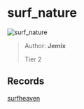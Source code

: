 
# surf_nature

![surf_nature](https://raw.githubusercontent.com/Sayt123/SurfMapPics/Maps-and-bonuses/csgo/surf_nature.jpg)

> Author: **Jemix**
>
> Tier 2

## Records

[surfheaven](https://surfheaven.eu/map/surf_nature)
